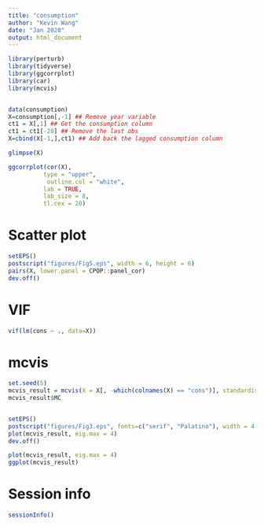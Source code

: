 ```yaml
---
title: "consumption"
author: "Kevin Wang"
date: "Jan 2020"
output: html_document
---
```


```r
library(perturb)
library(tidyverse)
library(ggcorrplot)
library(car)
library(mcvis)


data(consumption)
X=consumption[,-1] ## Remove year variable
ct1 = X[,1] ## Get the consumption column
ct1 = ct1[-28] ## Remove the last obs
X=cbind(X[-1,],ct1) ## Add back the lagged consumption column

glimpse(X)

ggcorrplot(cor(X), 
          type = "upper",
           outline.col = "white",
          lab = TRUE, 
          lab_size = 8, 
          tl.cex = 20)
```


# Scatter plot 
```r
setEPS()
postscript("figures/Fig5.eps", width = 6, height = 6)
pairs(X, lower.panel = CPOP::panel_cor)
dev.off()
```


# VIF
```r
vif(lm(cons ~ ., data=X))
```


# mcvis

```r
set.seed(5)
mcvis_result = mcvis(X = X[, -which(colnames(X) == "cons")], standardise_method = "studentise") ## Remove consumption column in computing mcvis
mcvis_result$MC


setEPS()
postscript("figures/Fig3.eps", fonts=c("serif", "Palatino"), width = 4.5, height = 4)
plot(mcvis_result, eig.max = 4)
dev.off()

plot(mcvis_result, eig.max = 4)
ggplot(mcvis_result)
```


# Session info 
```r
sessionInfo()
```


